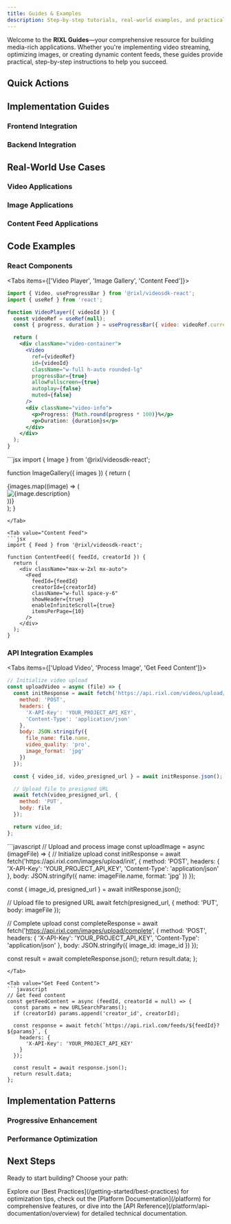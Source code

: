 ```yaml
---
title: Guides & Examples
description: Step-by-step tutorials, real-world examples, and practical implementation guides for building amazing media experiences with RIXL.
---
```



Welcome to the **RIXL Guides**—your comprehensive resource for building media-rich applications. Whether you're implementing video streaming, optimizing images, or creating dynamic content feeds, these guides provide practical, step-by-step instructions to help you succeed.

## Quick Actions

<div className="grid gap-6 sm:grid-cols-2 lg:grid-cols-3">
  <InteractiveCard
    title="React Integration"
    description="Drop-in components for video players, optimized images, and content feeds."
    href="/sdk/getting-started/overview"
    icon="Layers"
  />
  <InteractiveCard
    title="API Implementation"
    description="Build custom workflows with our comprehensive REST API."
    href="/platform/api-documentation/overview"
    icon="Code"
  />
  <InteractiveCard
    title="Dashboard Workflow"
    description="Upload, manage, and optimize media through our web interface."
    href="/platform/dashboard/guide"
    icon="Monitor"
  />
</div>

## Implementation Guides

### Frontend Integration

<div className="grid gap-6 sm:grid-cols-2 lg:grid-cols-3">
  <InfoCard
    title="React Components"
    description="Video, Image, and Feed components with automatic optimization and global delivery."
    icon="Layers"
  />
  <InfoCard
    title="JavaScript SDK"
    description="Vanilla JavaScript integration for any web application or framework."
    icon="Code"
  />
  <InfoCard
    title="Mobile Integration"
    description="Responsive components that work seamlessly across all devices and screen sizes."
    icon="Smartphone"
  />
</div>

### Backend Integration

<div className="grid gap-6 sm:grid-cols-2 lg:grid-cols-3">
  <InfoCard
    title="Upload Workflows"
    description="Programmatic media uploads with progress tracking and status monitoring."
    icon="Upload"
  />
  <InfoCard
    title="Processing Automation"
    description="Automated media processing pipelines with quality tier selection."
    icon="Workflow"
  />
  <InfoCard
    title="Content Management"
    description="Organize and manage media libraries through API endpoints."
    icon="FolderOpen"
  />
</div>

## Real-World Use Cases

### Video Applications

<div className="grid gap-6 sm:grid-cols-2 lg:grid-cols-3">
  <InfoCard
    title="Video Streaming Platform"
    description="Build Netflix-style streaming with adaptive quality, HLS & DASH delivery, and global CDN."
    icon="Play"
  />
  <InfoCard
    title="Social Media App"
    description="User-generated content with automatic optimization and mobile-first delivery."
    icon="Users"
  />
  <InfoCard
    title="E-learning Platform"
    description="Educational content with progress tracking, quality controls, and accessibility features."
    icon="BookOpen"
  />
</div>

### Image Applications

<div className="grid gap-6 sm:grid-cols-2 lg:grid-cols-3">
  <InfoCard
    title="E-commerce Store"
    description="Product galleries with AVIF optimization, lazy loading, and responsive images."
    icon="ShoppingCart"
  />
  <InfoCard
    title="Portfolio Website"
    description="High-quality image galleries with smart placeholders and instant loading."
    icon="Camera"
  />
  <InfoCard
    title="Content Management"
    description="Editorial workflows with automatic optimization and multi-format delivery."
    icon="FileText"
  />
</div>

### Content Feed Applications

<div className="grid gap-6 sm:grid-cols-2 lg:grid-cols-3">
  <InfoCard
    title="Social Feed"
    description="Instagram-style feeds with automatic updates and infinite scroll."
    icon="Activity"
  />
  <InfoCard
    title="News Platform"
    description="Dynamic content feeds with real-time updates and personalization."
    icon="Newspaper"
  />
  <InfoCard
    title="Creator Platform"
    description="Multi-creator content feeds with subscription and monetization features."
    icon="Star"
  />
</div>

## Code Examples

### React Components

<Tabs items={['Video Player', 'Image Gallery', 'Content Feed']}>
<Tab value="Video Player">
```jsx
import { Video, useProgressBar } from '@rixl/videosdk-react';
import { useRef } from 'react';

function VideoPlayer({ videoId }) {
  const videoRef = useRef(null);
  const { progress, duration } = useProgressBar({ video: videoRef.current });

  return (
    <div className="video-container">
      <Video
        ref={videoRef}
        id={videoId}
        className="w-full h-auto rounded-lg"
        progressBar={true}
        allowFullscreen={true}
        autoplay={false}
        muted={false}
      />
      <div className="video-info">
        <p>Progress: {Math.round(progress * 100)}%</p>
        <p>Duration: {duration}s</p>
      </div>
    </div>
  );
}
```
</Tab>

<Tab value="Image Gallery">
```jsx
import { Image } from '@rixl/videosdk-react';

function ImageGallery({ images }) {
  return (
    <div className="grid grid-cols-2 md:grid-cols-3 lg:grid-cols-4 gap-4">
      {images.map((image) => (
        <div key={image.id} className="aspect-square">
          <Image
            id={image.id}
            alt={image.description}
            className="w-full h-full object-cover rounded-lg hover:scale-105 transition-transform"
            loading="lazy"
          />
        </div>
      ))}
    </div>
  );
}
```
</Tab>

<Tab value="Content Feed">
```jsx
import { Feed } from '@rixl/videosdk-react';

function ContentFeed({ feedId, creatorId }) {
  return (
    <div className="max-w-2xl mx-auto">
      <Feed
        feedId={feedId}
        creatorId={creatorId}
        className="w-full space-y-6"
        showHeader={true}
        enableInfiniteScroll={true}
        itemsPerPage={10}
      />
    </div>
  );
}
```
</Tab>
</Tabs>

### API Integration Examples

<Tabs items={['Upload Video', 'Process Image', 'Get Feed Content']}>
<Tab value="Upload Video">
```javascript
// Initialize video upload
const uploadVideo = async (file) => {
  const initResponse = await fetch('https://api.rixl.com/videos/upload/init', {
    method: 'POST',
    headers: {
      'X-API-Key': 'YOUR_PROJECT_API_KEY',
      'Content-Type': 'application/json'
    },
    body: JSON.stringify({
      file_name: file.name,
      video_quality: 'pro',
      image_format: 'jpg'
    })
  });

  const { video_id, video_presigned_url } = await initResponse.json();

  // Upload file to presigned URL
  await fetch(video_presigned_url, {
    method: 'PUT',
    body: file
  });

  return video_id;
};
```
</Tab>

<Tab value="Process Image">
```javascript
// Upload and process image
const uploadImage = async (imageFile) => {
  // Initialize upload
  const initResponse = await fetch('https://api.rixl.com/images/upload/init', {
    method: 'POST',
    headers: {
      'X-API-Key': 'YOUR_PROJECT_API_KEY',
      'Content-Type': 'application/json'
    },
    body: JSON.stringify({
      name: imageFile.name,
      format: 'jpg'
    })
  });

  const { image_id, presigned_url } = await initResponse.json();

  // Upload file to presigned URL
  await fetch(presigned_url, {
    method: 'PUT',
    body: imageFile
  });

  // Complete upload
  const completeResponse = await fetch('https://api.rixl.com/images/upload/complete', {
    method: 'POST',
    headers: {
      'X-API-Key': 'YOUR_PROJECT_API_KEY',
      'Content-Type': 'application/json'
    },
    body: JSON.stringify({
      image_id: image_id
    })
  });

  const result = await completeResponse.json();
  return result.data;
};
```
</Tab>

<Tab value="Get Feed Content">
```javascript
// Get feed content
const getFeedContent = async (feedId, creatorId = null) => {
  const params = new URLSearchParams();
  if (creatorId) params.append('creator_id', creatorId);

  const response = await fetch(`https://api.rixl.com/feeds/${feedId}?${params}`, {
    headers: {
      'X-API-Key': 'YOUR_PROJECT_API_KEY'
    }
  });

  const result = await response.json();
  return result.data;
};
```
</Tab>
</Tabs>

## Implementation Patterns

### Progressive Enhancement

<div className="grid gap-6 sm:grid-cols-2 lg:grid-cols-3">
  <InfoCard
    title="Start Simple"
    description="Begin with basic Video and Image components, then add advanced features as needed."
    icon="Play"
  />
  <InfoCard
    title="Add Interactivity"
    description="Implement progress tracking, quality controls, and user preferences."
    icon="Settings"
  />
  <InfoCard
    title="Scale Globally"
    description="Leverage CDN delivery and adaptive streaming for worldwide performance."
    icon="Globe"
  />
</div>

### Performance Optimization

<div className="grid gap-6 sm:grid-cols-2 lg:grid-cols-3">
  <InfoCard
    title="Lazy Loading"
    description="Load media only when needed to improve initial page performance."
    icon="Zap"
  />
  <InfoCard
    title="Smart Caching"
    description="Utilize browser caching and CDN edge locations for instant delivery."
    icon="Database"
  />
  <InfoCard
    title="Adaptive Quality"
    description="Automatically adjust quality based on user connection and device capabilities."
    icon="Wifi"
  />
</div>

## Next Steps

Ready to start building? Choose your path:

<div className="grid gap-6 sm:grid-cols-2 lg:grid-cols-3">
  <InteractiveCard
    title="React SDK Setup"
    description="Install and configure RIXL components in your React application."
    href="/sdk/getting-started/overview"
    icon="Layers"
  />
  <InteractiveCard
    title="API Integration"
    description="Build custom workflows with our comprehensive REST API."
    href="/platform/api-documentation/overview"
    icon="Code"
  />
  <InteractiveCard
    title="Dashboard Upload"
    description="Start uploading and optimizing media through our web interface."
    href="/platform/dashboard/guide"
    icon="Upload"
  />
</div>

<div className="mt-12">
<Callout type="tip" title="Need inspiration?">
  Explore our [Best Practices](/getting-started/best-practices) for optimization tips, check out the [Platform Documentation](/platform) for comprehensive features, or dive into the [API Reference](/platform/api-documentation/overview) for detailed technical documentation.
</Callout>
</div>
